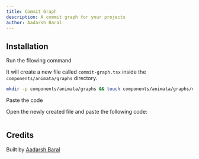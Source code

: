 ```yaml
---
title: Commit Graph
description: A commit graph for your projects
author: Aadarsh Baral
---
```


<ComponentPreview name="graphs-commit-graph--docs" />

## Installation

<Steps>
<Step>Run the fllowing command</Step>

It will create a new file called `commit-graph.tsx` inside the `components/animata/graphs` directory.

```bash
mkdir -p components/animata/graphs && touch components/animata/graphs/commit-graph.tsx
```

<Step>Paste the code</Step>

Open the newly created file and paste the following code:

```jsx file=<rootDir>/animata/graphs/commit-graph.tsx

```

</Steps>

## Credits

Built by [Aadarsh Baral](https://github.com/aadarshbaral)
